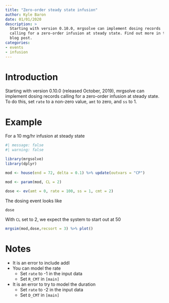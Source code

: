 ```yaml
---
title: "Zero-order steady state infusion"
author: Kyle Baron
date: 01/01/2020
description: >
  Starting with version 0.10.0, mrgsolve can implement dosing records
  calling for a zero-order infusion at steady state. Find out more in this 
  blog post. 
categories: 
- events
- infusion
---
```


# Introduction

Starting with version 0.10.0 (released October, 2019), mrgsolve can implement 
dosing records calling for a zero-order infusion at steady state.  To do this, 
set `rate` to a non-zero value, `amt` to zero, and `ss` to 1.


# Example

For a 10 mg/hr infusion at steady state

```r
#| message: false
#| warning: false

library(mrgsolve)
library(dplyr)

mod <- house(end = 72, delta = 0.1) %>% update(outvars = "CP")

mod <- param(mod, CL = 2)

dose <- ev(amt = 0, rate = 100, ss = 1, cmt = 2)
```

The dosing event looks like

```r
dose
```


With `CL` set to 2, we expect the system to start out at 50
```r
mrgsim(mod,dose,recsort = 3) %>% plot()
```

# Notes

- It is an error to include addl
- You can model the rate
  - Set `rate` to -1 in the input data
  - Set `R_CMT` in `[main]`
- It is an error to try to model the duration
  - Set `rate` to -2 in the input data
  - Set `D_CMT` in `[main]`
  


